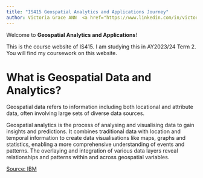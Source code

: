 ```yaml
---
title: "IS415 Geospatial Analytics and Applications Journey"
author: Victoria Grace ANN  <a href="https://www.linkedin.com/in/victoriagraceann2021/"><img src="img/linkedin_logo.png" alt="LinkedIn logo" width="30"></a> <a href="https://github.com/guacodemoleh"><img src="img/github_logo.png" alt="Github logo" width="30"></a>   
---
```


Welcome to **Geospatial Analytics and Applications**!

This is the course website of IS415. I am studying this in AY2023/24 Term 2. You will find my coursework on this website.

# What is Geospatial Data and Analytics?
Geospatial data refers to information including both locational and attribute data, often involving large sets of diverse data sources. 

Geospatial analytics is the process of analysing and visualising data to gain insights and predictions. It combines traditional data with location and temporal information to create data visualisations like maps, graphs and statistics, enabling a more comprehensive understanding of events and patterns. The overlaying and integration of various data layers reveal relationships and patterns within and across geospatial variables.

[Source: IBM](https://www.ibm.com/topics/geospatial-data)

